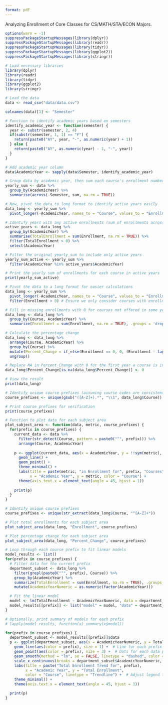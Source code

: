 ```yaml
---
format: pdf
---
```


Analyzing Enrollment of Core Classes for CS/MATH/STA/ECON Majors.

```r
options(warn = -1)
suppressPackageStartupMessages(library(dplyr))
suppressPackageStartupMessages(library(readr))
suppressPackageStartupMessages(library(tidyr))
suppressPackageStartupMessages(library(ggplot2))
suppressPackageStartupMessages(library(stringr))
```

```r
# Load necessary libraries
library(dplyr)
library(readr)
library(tidyr)
library(ggplot2)
library(stringr)
```

```r
# Load the data
data <- read_csv("data/data.csv")

colnames(data)[1] <- "Semester"

# Function to identify academic years based on semesters
identify_academic_year <- function(semester) {
  year <- substr(semester, 2, 4)
  if(substr(semester, 1, 1) == "F") {
    return(paste0("AY", year, "-", as.numeric(year) + 1))
  } else {
    return(paste0("AY", as.numeric(year) - 1, "-", year))
  }
}

# Add academic year column
data$AcademicYear <- sapply(data$Semester, identify_academic_year)

# Group data by academic year, then sum each course's enrollment numbers
yearly_sum <- data %>%
  group_by(AcademicYear) %>%
  summarise(across(-Semester, sum, na.rm = TRUE))

# Now, pivot the data to long format to identify active years easily
data_long <- yearly_sum %>%
  pivot_longer(-AcademicYear, names_to = "Course", values_to = "Enrollment")

# Identify years with any active enrollments (sum of enrollments across courses > 0)
active_years <- data_long %>%
  group_by(AcademicYear) %>%
  summarise(TotalEnrollment = sum(Enrollment, na.rm = TRUE)) %>%
  filter(TotalEnrollment > 0) %>%
  select(AcademicYear)

# Filter the original yearly_sum to include only active years
yearly_sum_active <- yearly_sum %>%
  filter(AcademicYear %in% active_years$AcademicYear)

# Print the yearly sum of enrollments for each course in active years
print(yearly_sum_active)

```

```r

# Pivot the data to a long format for easier calculations
data_long <- yearly_sum %>%
  pivot_longer(-AcademicYear, names_to = "Course", values_to = "Enrollment") %>%
  filter(Enrollment > 0) # Ensure we only consider courses with enrollments

# Fill in missing enrollments with 0 for courses not offered in some years
data_long <- data_long %>%
  group_by(Course, AcademicYear) %>%
  summarize(Enrollment = sum(Enrollment, na.rm = TRUE), .groups = 'drop')

# Calculate the percentage change
data_long <- data_long %>%
  arrange(Course, AcademicYear) %>%
  group_by(Course) %>%
  mutate(Percent_Change = if_else(Enrollment == 0, 0, (Enrollment - lag(Enrollment, default = first(Enrollment))) / lag(Enrollment, default = first(Enrollment)) * 100)) %>%
  ungroup()

# Replace NA in Percent_Change with 0 for the first year a course is introduced
data_long$Percent_Change[is.na(data_long$Percent_Change)] <- 0

# View the result
print(data_long)
```

```r

# Identify unique course prefixes (assuming course codes are consistent in format)
course_prefixes <- unique(gsub("([A-Z]+).*", "\\1", data_long$Course))

# Print course prefixes for verification
print(course_prefixes)

# Function to plot data for each subject area
plot_subject_area <- function(data, metric, course_prefixes) {
  for(prefix in course_prefixes) {
    current_data <- data %>% 
      filter(str_detect(Course, pattern = paste0("^", prefix))) %>%
      arrange(Course, AcademicYear)
    
    p <- ggplot(current_data, aes(x = AcademicYear, y = !!sym(metric), color = Course, group = Course)) +
      geom_line() +
      geom_point() +
      theme_minimal() +
      labs(title = paste(metric, "in Enrollment for", prefix, "Courses"),
           x = "Academic Year", y = metric, color = "Course") +
      theme(axis.text.x = element_text(angle = 45, hjust = 1))
    
    print(p)
  }
}

# Identify unique course prefixes
course_prefixes <- unique(str_extract(data_long$Course, "^[A-Z]+"))

# Plot total enrollments for each subject area
plot_subject_area(data_long, "Enrollment", course_prefixes)

# Plot percentage change for each subject area
plot_subject_area(data_long, "Percent_Change", course_prefixes)


```

```r

# Loop through each course prefix to fit linear models
model_results <- list()
for(prefix in course_prefixes) {
  # Filter data for the current prefix
  department_subset <- data_long %>%
    filter(grepl(paste0("^", prefix), Course)) %>%
    group_by(AcademicYear) %>%
    summarize(TotalEnrollment = sum(Enrollment, na.rm = TRUE), .groups = 'drop') %>%
    mutate(AcademicYearNumeric = as.numeric(factor(AcademicYear)))

  # Fit the linear model
  model <- lm(TotalEnrollment ~ AcademicYearNumeric, data = department_subset)
  model_results[[prefix]] <- list("model" = model, "data" = department_subset)
}

# Optionally, print summary of models for each prefix
# lapply(model_results, function(x) summary(x$model))

```

```r

for(prefix in course_prefixes) {
  department_subset <- model_results[[prefix]]$data
  p <- ggplot(department_subset, aes(x = AcademicYearNumeric, y = TotalEnrollment)) +
    geom_line(aes(color = prefix), size = 1) +  # Line for each prefix
    geom_point(aes(color = prefix), size = 3) +  # Dots for each data point
    geom_smooth(method = "lm", se = FALSE, linetype = "dashed", color = "black", size = 1) +  # Black, dashed trendline
    scale_x_continuous(breaks = department_subset$AcademicYearNumeric, labels = department_subset$AcademicYear) +  # Adjust x-axis labels for readability
    labs(title = paste("Total Enrollment Trend for", prefix),
         x = "Academic Year", y = "Total Enrollment",
         color = "Course", linetype = "Trendline") +  # Adjust legend title for linetype
    theme_minimal() +
    theme(axis.text.x = element_text(angle = 45, hjust = 1))

  print(p)
}



```
